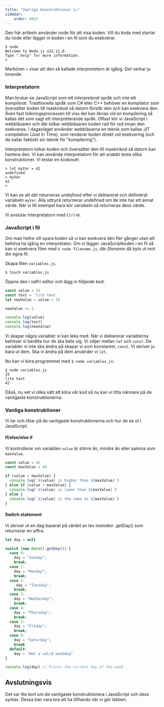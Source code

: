 ```yaml
---
title: "Vanliga konstruktioner 1⚠️" 
sidebar:
    order: 0015
---
```




Den här artikeln använder node för att visa koden. Vill du koda med startar du node eller lägger in koden i en fil som du exekverar.

```console title="Starta node"
$ node
Welcome to Node.js v22.11.0.
Type ".help" for more information.
>

```

Markören `>` visar att den så kallade *interpretatorn* är igång. Det verkar ju lovande.



### Interpretatorn

Man brukar se JavaScript som ett *interpreterat* språk och inte ett *kompilerat*. Traditionella språk som C# eller C++ behöver en kompilator som översätter koden till maskinkod så datorn förstår den och kan exekvera den. Även fast tolkningsprocessen till viss del kan liknas vid en kompilering så kallas det som sagt ett interpreterande språk. Oftast kör vi JavaScript i webbläsaren och där tolkar webbläsaren koden rad för rad innan den exekveras. I dagasläget använder webbläsarna en teknik som kallas JIT compilation (Just In Time), som renderar koden direkt vid exekvering (och de kallar faktiskt sin teknik för "kompilering").

Interpretatorn tolkar koden och översätter den till maskinkod så datorn kan hantera den. Vi kan använda interpretatorn för att snabbt testa olika konstruktioner. Vi testar en kodsnutt:

```console title="Interpretatorn"
> let myVar = 42
undefined
> myVar
42
>
```

Vi kan se att det returneras *undefined* efter vi deklarerat och definierat variabeln `myVar`. Alla uttryck returnerar undefined om de inte har ett annat värde. När vi till exempel bara kör variabeln så returneras dess värde.

Vi avslutar interpretatorn med `Ctrl+D`.



### JavaScript i fil

Om man hellre vill spara koden så vi kan exekvera den fler gånger utan att behöva ha igång en interpretator. Om vi lägger JavaScriptkoden i en fil så kan vi exekvera filen med `$ node filename.js`, där *filename* då byts ut mot din egna fil.

Skapa filen `variables.js`.

```console title="Skapa en fil"
$ touch variables.js
```

Öppna den i valfri editor och lägg in följande kod:

```js title="variables.js"
const value = 25
const text = `lite text`
let newValue = value + 15

newValue += 2

console.log(value)
console.log(text)
console.log(newValue)
```

Vi skapar några variabler vi kan leka med. När vi deklarerar variablerna behöver vi berätta hur de ska bete sig. Vi väljer mellan `let` och `const`. De variabler vi inte ska ändra på skapar vi som konstanter, `const`. Vi skriver ju bara ut dem. Ska vi ändra på dem använder vi `let`.

Nu kan vi köra programmet med `$ node variables.js`:

```console title="Exekvera filen"
$ node variables.js
25
lite text
42
```

Dåså, nu vet vi olika sätt att köra vår kod så nu kan vi titta närmare på de vanligaste konstruktionerna.



### Vanliga konstruktioner

Vi tar och tittar på de vanligaste konstruktionerna och hur de se ut i JavaScript. 



#### If/else/else if

Vi kontrollerar om variablen `value` är större än, mindre än eller samma som `maxValue`.

```js title="if statement"
const value = 42
const maxValue = 40

if (value > maxValue) {
  console.log(`${value} is higher than ${maxValue}`)
} else if (value < maxValue) {
  console.log(`${value} is lower than ${maxValue}`)
} else {
  console.log(`${value} is the same as ${maxValue}`)
}
```


#### Switch statement

Vi skriver ut en dag baserat på värdet av tex metoden .getDay() som returnerar en siffra.

```js title="switch statement"
let day = null

switch (new Date().getDay()) {
  case 0:
    day = "Sunday";
    break;
  case 1:
    day = "Monday";
    break;
  case 2:
     day = "Tuesday";
    break;
  case 3:
    day = "Wednesday";
    break;
  case 4:
    day = "Thursday";
    break;
  case 5:
    day = "Friday";
    break;
  case 6:
    day = "Saturday";
    break
  default:
    day = "Not a valid weekday"
}

console.log(day) // Prints the current day of the week
```


Avslutningsvis
------------------------------

Det var lite kort om de vanligaste konstruktionera i JavaScript och dess syntax. Dessa kan vara bra att ha tillhands när vi gör labben.
